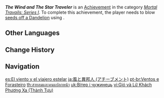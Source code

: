 {{Achievement Infobox
|title        = The Wind and The Star Traveler
|id           = 80001
|order id     = 0001
|category     = Mortal Travails: Series I
|description  = Blow [[Dandelion Seed|seeds off a Dandelion]] using [[Anemo]].
|requirements = 
|primogems    = 5
|tracking     = 
|topic        = 
}}
'''''The Wind and The Star Traveler''''' is an [[Achievement]] in the category ''[[Mortal Travails: Series I]]''. To complete this achievement, the player needs to blow [[Dandelion Seed|seeds off a Dandelion]] using {{Anemo}}.
<!--
==Trivia==

==Video Guides==
{{EVT
|video1   = 
|caption1 = 
}}
-->
==Other Languages==
{{Other Languages
|en      = The Wind and The Star Traveler
|zhs     = 风与异乡人
|zhs_rm  = Fēng Yǔ Yìxiāng Rén
|zht     = 風與異鄉人
|zht_rm  = Fēng Yǔ Yìxiāng Rén
|zh_tl   = The Wind and the Outlander
|ja      = 風と異邦人
|ja_rm   = Kaze to Ihoujin
|ja_tl   = The Wind and the Outlander
|ko      = 바람과 이방인
|ko_tl   = The Wind and the Foreigner
|es      = El viento y el viajero estelar
|es_tl   = The Wind and the Stellar Traveler
|fr      = Le Vent et les Enfants des étoiles
|fr_tl   = The Wind and the Children of the Stars
|ru      = Путешественник и ветер
|ru_tl   = The Traveler and The Wind
|th      = สายลมและคนแปลกหน้า
|th_rm   = 
|th_tl   = Wind and Stranger
|vi      = Gió và Lữ Khách Phương Xa
|vi_tl   = 
|de      = Der Wind und der Fremde
|de_tl   = The Wind And The Foreigner
|id      = Angin dan Sang Pengembara
|id_tl   = Wind and The Traveler
|pt      = Ventos e Forasteiro
|pt_tl   = 
|tr      = Rüzgar ve Yıldız Gezgini
|tr_tl   = Wind and Star Traveler
|it      = Il vento e {{MC|m=il viaggiatore|f=la viaggiatrice}} delle stelle
|it_tl   = 
}}

==Change History==
{{Change History|1.0}}
<!--
==References==
{{Reflist}}
-->
==Navigation==
{{Achievement Navbox|Mortal Travails: Series I}}

[[es:El viento y el viajero estelar]]
[[ja:風と異邦人 (アチーブメント)]]
[[pt-br:Ventos e Forasteiro]]
[[th:สายลมและคนแปลกหน้า]]
[[uk:Вітер і чужинець]]
[[vi:Gió và Lữ Khách Phương Xa (Thành Tựu)]]